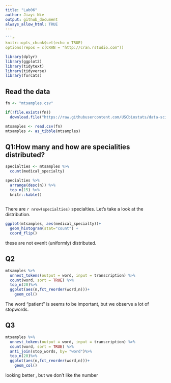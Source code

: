 ```yaml
---
title: "Lab06"
author: Jiayi Nie
output: github_document
always_allow_html: TRUE
---
```


```r
```r
knitr::opts_chunk$set(echo = TRUE)
options(repos = c(CRAN = "http://cran.rstudio.com"))

```


```r
library(dplyr)
library(ggplot2)
library(tidytext)
library(tidyverse)
library(forcats)
```

## Read the data

```r
fn <- "mtsamples.csv"

if(!file.exists(fn))
  download.file("https://raw.githubusercontent.com/USCbiostats/data-science-data/master/00_mtsamples/mtsamples.csv", destfile = fn)

mtsamples <- read.csv(fn)
mtsamples <- as_tibble(mtsamples)
```

## Q1:How many and how are specialities distributed?

```r
specialties <- mtsamples %>%
  count(medical_specialty)

specialties %>%
  arrange(desc(n)) %>%
  top_n(15) %>%
  knitr::kable()
  
```

There are `r nrow(specialties)` specialties. Let's take a look at the distribution.

```r
ggplot(mtsamples, aes(medical_specialty))+
  geom_histogram(stat="count") +
  coord_flip()
```

these are not evenlt (uniformly) distributed.

## Q2

```r
mtsamples %>%
  unnest_tokens(output = word, input = transcription) %>%
  count(word, sort = TRUE) %>%
  top_n(20)%>%
  ggplot(aes(n,fct_reorder(word,n)))+
    geom_col()
```

The word "patient" is seems to be important, but we observe a lot of stopwords.

## Q3

```r
mtsamples %>%
  unnest_tokens(output = word, input = transcription) %>%
  count(word, sort = TRUE) %>%
  anti_join(stop_words, by= "word")%>%
  top_n(20)%>%
  ggplot(aes(n,fct_reorder(word,n)))+
    geom_col()
```

looking better , but we don't like the number

```r

```

